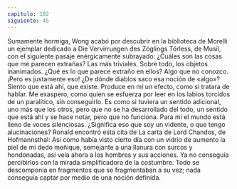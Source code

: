 ```yaml
---
capitulo: 102
siguiente: 45
---
```


Sumamente hormiga, Wong acabó por descubrir en la biblioteca de Morelli un
ejemplar dedicado a Die Vervirrungen des Zöglings Törless, de Musil, con el
siguiente pasaje enérgicamente subrayado:
¿Cuáles son las cosas que me parecen extrañas? Las más triviales. Sobre todo,
los objetos inanimados. ¿Qué es lo que parece extraño en ellos? Algo que no
conozco. ¡Pero es justamente eso! ¿De dónde diablos saco esa noción de «algo»?
Siento que está ahí, que existe. Produce en mí un efecto, como si tratara de
hablar. Me exaspero, como quien se esfuerza por leer en los labios torcidos de un
paralítico, sin conseguirlo. Es como si tuviera un sentido adicional, uno más que
los otros, pero que no se ha desarrollado del todo, un sentido que está ahí y se
hace notar, pero que no funciona. Para mí el mundo está lleno de voces
silenciosas. ¿Significa eso que soy un vidente, o que tengo alucinaciones?
Ronald encontró esta cita de La carta de Lord Chandos, de Hofmannsthal:
Así como había visto cierto día con un vidrio de aumento la piel de mi dedo
meñique, semejante a una llanura con surcos y hondonadas, así veía ahora a los
hombres y sus acciones. Ya no conseguía percibirlos con la mirada simplificadora
de la costumbre. Todo se descomponía en fragmentos que se fragmentaban a su
vez; nada conseguía captar por medio de una noción definida.
